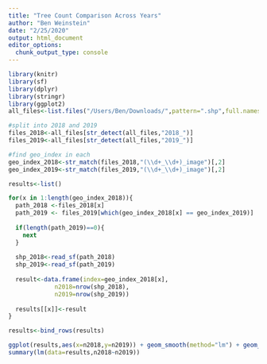 ```yaml
---
title: "Tree Count Comparison Across Years"
author: "Ben Weinstein"
date: "2/25/2020"
output: html_document
editor_options: 
  chunk_output_type: console
---
```


```r
library(knitr)
library(sf)
library(dplyr)
library(stringr)
library(ggplot2)
all_files<-list.files("/Users/Ben/Downloads/",pattern=".shp",full.names=T)

#split into 2018 and 2019
files_2018<-all_files[str_detect(all_files,"2018_")]
files_2019<-all_files[str_detect(all_files,"2019_")]

#find geo_index in each
geo_index_2018<-str_match(files_2018,"(\\d+_\\d+)_image")[,2]
geo_index_2019<-str_match(files_2019,"(\\d+_\\d+)_image")[,2]

results<-list()

for(x in 1:length(geo_index_2018)){
  path_2018 <-files_2018[x]
  path_2019 <- files_2019[which(geo_index_2018[x] == geo_index_2019)]
  
  if(length(path_2019)==0){
    next
  }
  
  shp_2018<-read_sf(path_2018)
  shp_2019<-read_sf(path_2019)
  
  result<-data.frame(index=geo_index_2018[x],
             n2018=nrow(shp_2018),
             n2019=nrow(shp_2019))
  
  results[[x]]<-result
}

results<-bind_rows(results)

ggplot(results,aes(x=n2018,y=n2019)) + geom_smooth(method="lm") + geom_point(size=3,alpha=0.6) + labs(y="Tree Count 2019",x="Tree Count 2018")
summary(lm(data=results,n2018~n2019))
```
